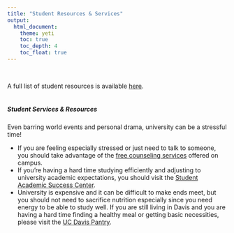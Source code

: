 ```yaml
---
title: "Student Resources & Services"
output: 
  html_document:
    theme: yeti
    toc: true
    toc_depth: 4
    toc_float: true
---
```

<!-- Global site tag (gtag.js) - Google Analytics -->
<script async src="https://www.googletagmanager.com/gtag/js?id=UA-16099315-7"></script>
<script>
  window.dataLayer = window.dataLayer || [];
  function gtag(){dataLayer.push(arguments);}
  gtag('js', new Date());

  gtag('config', 'UA-16099315-7');
</script>

<br>

A full list of student resources is available [here](https://www.ucdavis.edu/students/resources/).
<br>
<br>

##### *Student Services & Resources*

Even barring world events and personal drama, university can be a stressful time! 

* If you are feeling especially stressed or just need to talk to someone, you should take advantage of the [free counseling services](https://shcs.ucdavis.edu/counseling-services) offered on campus. 
* If you’re having a hard time studying efficiently and adjusting to university academic expectations, you should visit the [Student Academic Success Center](https://opportunity.ucdavis.edu/services/scls). 
* University is expensive and it can be difficult to make ends meet, but you should not need to sacrifice nutrition especially since you need energy to be able to study well. If you are still living in Davis and you are having a hard time finding a healthy meal or getting basic necessities, please visit the [UC Davis Pantry](https://thepantry.ucdavis.edu).

